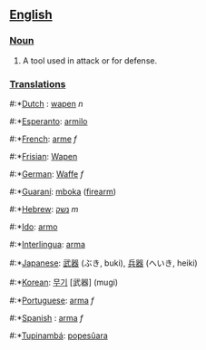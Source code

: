 ==[[English]]==
===[[Noun]]===
#A tool used in attack or for defense.

===[[Translation]]s===
#:*[[Dutch]] : [[wapen]] ''n''
#:*[[Esperanto]]: [[armilo]]
#:*[[French]]: [[arme]] ''f''
#:*[[Frisian]]: [[Wapen]]
#:*[[German]]: [[Waffe]] ''f''
#:*[[Guaraní]]: [[mboka]] ([[firearm]])
#:*[[Hebrew]]: [[נשק]] ''m''
#:*[[Ido]]: [[armo]]
#:*[[Interlingua]]: [[arma]]
#:*[[Japanese]]: [[武器]] (ぶき, buki), [[兵器]] (へいき, heiki)
#:*[[Korean]]: [[무기]] [武器] (mugi)
#:*[[Portuguese]]: [[arma]] ''f''
#:*[[Spanish]] : [[arma]] ''f''
#:*[[Tupinambá]]: [[popesûara]]